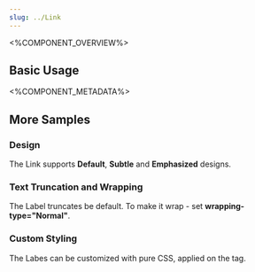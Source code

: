 ```yaml
---
slug: ../Link
---
```



<%COMPONENT_OVERVIEW%>

## Basic Usage
<Basic />

<%COMPONENT_METADATA%>

## More Samples

### Design
The Link supports <b>Default</b>, <b>Subtle</b> and <b>Emphasized</b> designs.

<Design />

### Text Truncation and Wrapping
The Label truncates be default. To make it wrap - set <b>wrapping-type="Normal"</b>.

<TextWrapping />

### Custom Styling
The Labes can be customized with pure CSS, applied on the tag.

<CustomStyling />